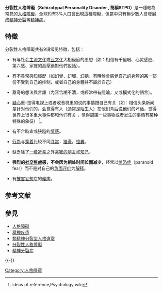 {{NoteTA
|1 =zh-cn:分裂型人格障碍; zh-hk:分裂性人格障礙; zh-tw:思覺失調型人格障礙症;
}}
{{medical}}

'''分裂性人格障礙（Schizotypal Personality Disorder , 簡稱STPD）'''是一種較為常見的[[人格障礙|人格障礙]]，全球約有3%人口會出現這種障礙，但當中只有極少數人會發展成[[精神分裂|精神分裂]]等[[精神病|精神病]]。

== 特徵 ==
分裂性人格障礙共有9項常见特徵，包括：

*有与社会[[主流文化|主流文化]]或[[亚文化|亚文化]]大相径庭的思想（如：相信有千里眼、心灵感应、第六感、家裡的高壓鍋對他們說話）。

*有不尋常[[感知|感知]][[經歷|經歷]]（如[[幻覺|幻覺]]、[[幻觸|幻觸]]、[[幻聽|幻聽]]，有時候會感覺自己的身體的某一部份不受到自己的控制，或者自己的身體并不屬於自己）

*離奇的想法與言語（內容含糊不清，或經常帶有隱喻，又或模式化的語言）。

*[[疑心|疑心]]重-觉得电视上或者收音机里的说的事情跟自己有关（如：相信头条新闻是针对他们的，会觉得有人（通常是陌生人）在他们背后说他们的坏话，觉得世界上很多重大事件都和他们有关 ，觉得周围一些事物或者发生的事情有某种特殊的象征） <ref>Ideas of reference,Psychology wiki </ref>。

*有不合時宜或狹隘的[[情感|情感]]。

*[[行為|行為]]与[[穿着|穿着]]比较不同[[寻常|寻常]]，[[猎奇|猎奇]]，[[怪異|怪異]]。

*缺乏除了[[一级近亲|一级近亲]]之外[[亲密的朋友|亲密的朋友]]或[[知己|知己]]。

*'''强烈的[[社交焦慮|社交焦慮]]感，不会因为相处时间长而减少'''，经常以[[惊恐症|惊恐症]]（paranoid fear）而不是对自己的[[负面评价|负面评价]]为[[解释|解释]]。

*有[[被害妄想|被害妄想]]症的[[傾向|傾向]]。

==参考文献==
{{Reflist}}

==參見==
*[[人格障礙|人格障礙]]
*[[精神疾患|精神疾患]]
*[[類精神分裂型人格違常|類精神分裂型人格違常]]
*[[分裂性人格障礙|分裂性人格障礙]]
*[[精神分裂症|精神分裂症]]

{{-}}
{{ICD-10-F}}

[[Category:人格障碍|Category:人格障碍]]